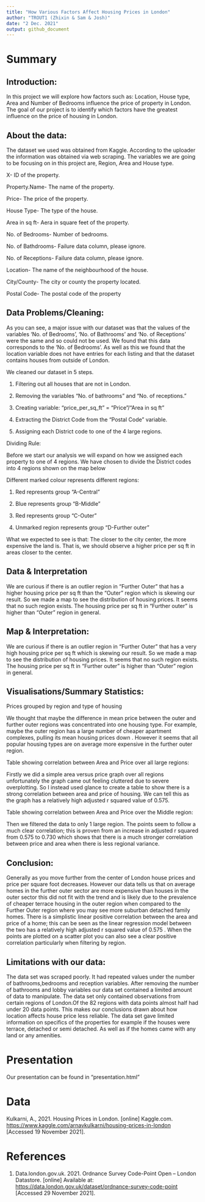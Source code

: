 ```yaml
---
title: "How Various Factors Affect Housing Prices in London"
author: "TROUT1 (Zhixin & Sam & Josh)"
date: "2 Dec. 2021"
output: github_document
---
```



# Summary

## Introduction:

In this project we will explore how factors such as:
Location, House type, Area and Number of Bedrooms influence the price of
property in London. The goal of our project is to identify which factors
have the greatest influence on the price of housing in London.


## About the data:

The dataset we used was obtained from Kaggle. According
to the uploader the information was obtained via web scraping. The
variables we are going to be focusing on in this project are, Region,
Area and House type.

X- ID of the property.

Property.Name- The name of the property.

Price- The price of the property.

House Type- The type of the house.

Area in sq ft- Aera in square feet of the property.

No. of Bedrooms- Number of bedrooms.

No. of Bathdrooms- Failure data column, please ignore.

No. of Receptions- Failure data column, please ignore.

Location- The name of the neighbourhood of the house.

City/County- The city or county the property located.

Postal Code- The postal code of the property


## Data Problems/Cleaning:

As you can see, a major issue with our dataset
was that the values of the variables ‘No. of Bedrooms’, ‘No. of
Bathrooms’ and ‘No. of Receptions’ were the same and so could not be
used. We found that this data corresponds to the ‘No. of Bedrooms’. As
well as this we found that the location variable does not have entries
for each listing and that the dataset contains houses from outside of
London.


We cleaned our dataset in 5 steps. 

1. Filtering out all houses that are not in London.

2. Removing the variables "No. of bathrooms" and "No. of receptions."

3. Creating variable: "price_per_sq_ft" = "Price"/"Area in sq ft"

4. Extracting the District Code from the "Postal Code" variable.

5. Assigning each District code to one of the 4 large regions.


Dividing Rule:

Before we start our analysis we will expand on how we assigned each property to one of 4 regions. 
We have chosen to divide the District codes into 4 regions shown on the map below

Different marked colour represents different regions:

1. Red represents group "A-Central"

2. Blue represents group "B-Middle"

3. Red represents group "C-Outer"

4. Unmarked region represents group "D-Further outer"

What we expected to see is that: The closer to the city center, the more expensive the land is. That is, we should observe a higher price per sq ft in areas closer to the center.


## Data & Interpretation

We are curious if there is an outlier region in "Further Outer" that has a higher housing price per sq ft than the "Outer" region which is skewing our result. So we made a map to see the distribution of housing prices.
 It seems that no such region exists. The housing price per sq ft in "Further outer" is higher than "Outer" region in general.


## Map & Interpretation:

 We are curious if there is an outlier region in "Further Outer" that has a very high housing price per sq ft which is skewing our result. So we made a map to see the distribution of housing prices.
 It seems that no such region exists. The housing price per sq ft in "Further outer" is higher than "Outer" region in general.


## Visualisations/Summary Statistics:

Prices grouped by region and type of housing 

We thought that maybe the difference in mean price between the outer and further outer regions was concentrated into one housing type. For example, maybe the outer region has a large number of cheaper apartment complexes, pulling its mean housing prices down . However it seems that all popular housing types are on average more expensive in the further outer region.


Table showing correlation between Area and Price over all large regions:

Firstly we did a simple area  versus price graph over all regions unfortunately the graph came out feeling cluttered due to severe overplotting. 
So I instead used glance to create a table to show there is a strong correlation between area and price of housing. We can tell this as the graph has a relatively high adjusted r squared value of 0.575.

Table showing correlation between Area and Price over the Middle region:

Then we filtered the data to only 1 large region. The points seem to follow a much clear correlation; this is proven from an increase in adjusted r squared from 0.575  to 0.730 which shows that there is a much stronger correlation between price and area when there is less regional variance.


## Conclusion:

Generally as you move further from the center of London house prices and price per square foot decreases. However our data tells us that on average homes in the further outer sector are more expensive than houses in the outer sector this did not fit with the trend and is likely due to the prevalence of cheaper terrace housing in the outer region when compared to the Further Outer region where you may see more suburban detached family homes.
There is a simplistic linear positive correlation between the area and price of a home; this can be seen as the linear regression model between the two has a relatively high adjusted r squared value of 0.575 . When the points are plotted on a scatter plot you can also see a clear positive correlation particularly when filtering by region. 

## Limitations with our data:

 The data set was scraped poorly. It had repeated values under the number of bathrooms,bedrooms and reception variables. After removing the number of bathrooms and lobby variables our data set contained a limited amount of data to manipulate.
The data set only contained observations from certain regions of London.Of the 82 regions with data points almost half had under 20 data points. This makes our conclusions drawn about how location affects house price less reliable. 
The data set gave limited information on specifics of the properties for example if the houses were terrace, detached or semi detached. As well as if the homes came with any land or any amenities.


# Presentation

Our presentation can be found in "presentation.html"

# Data

Kulkarni, A., 2021. Housing Prices in London. [online] Kaggle.com. <https://www.kaggle.com/arnavkulkarni/housing-prices-in-london> [Accessed 19 November 2021].

# References

1. Data.london.gov.uk. 2021. Ordnance Survey Code-Point Open – London Datastore. [online] Available at: <https://data.london.gov.uk/dataset/ordnance-survey-code-point> [Accessed 29 November 2021].
